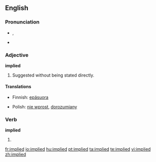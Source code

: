 ==English==

===Pronunciation===
*{{IPA|/ɪmˈplaɪd/}}, {{IPA|/Im"plaId/}}
*{{audio|en-us-implied.ogg|Audio (US)}}


===Adjective===
'''implied'''

# Suggested without being stated directly.

====Translations====
{{top}}
*Finnish: [[epäsuora]]
{{mid}}
*Polish: [[nie wprost]], [[dorozumiany]] {{m}}
{{bottom}}

===Verb===
'''implied'''

# {{past of|imply}}

[[fr:implied]]
[[io:implied]]
[[hu:implied]]
[[pt:implied]]
[[ta:implied]]
[[te:implied]]
[[vi:implied]]
[[zh:implied]]